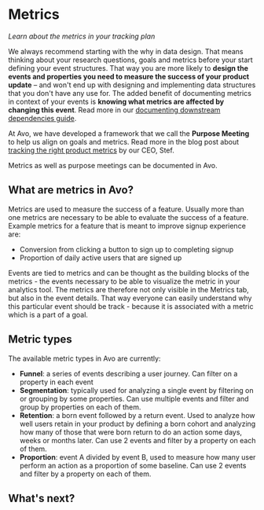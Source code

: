 
# Metrics

*Learn about the metrics in your tracking plan*

We always recommend starting with the why in data design. That means thinking about your research questions, goals and metrics before your start defining your event structures. That way you are more likely to **design the events and properties you need to measure the success of your product update** – and won't end up with designing and implementing data structures that you don't have any use for. The added benefit of documenting metrics in context of your events is **knowing what metrics are affected by changing this event**. Read more in our [documenting downstream dependencies guide](/data-design/documenting-downstream-dependencies).

At Avo, we have developed a framework that we call the **Purpose Meeting** to help us align on goals and metrics. Read more in the blog post about [tracking the right product metrics]() by our CEO, Stef.

Metrics as well as purpose meetings can be documented in Avo.

## What are metrics in Avo?

Metrics are used to measure the success of a feature. Usually more than one metrics are necessary to be able to evaluate the success of a feature. Example metrics for a feature that is meant to improve signup experience are:
- Conversion from clicking a button to sign up to completing signup
- Proportion of daily active users that are signed up

Events are tied to metrics and can be thought as the building blocks of the metrics - the events necessary to be able to visualize the metric in your analytics tool. The metrics are therefore not only visible in the Metrics tab, but also in the event details. That way everyone can easily understand why this particular event should be track - because it is associated with a metric which is a part of a goal.

## Metric types

The available metric types in Avo are currently:
- **Funnel**: a series of events describing a user journey. Can filter on a property in each event
- **Segmentation**: typically used for analyzing a single event by filtering on or grouping by some properties. Can use multiple events and filter and group by properties on each of them.
- **Retention**: a born event followed by a return event. Used to analyze how well users retain in your product by defining a born cohort and analyzing how many of those that were born return to do an action some days, weeks or months later. Can use 2 events and filter by a property on each of them.
- **Proportion**: event A divided by event B, used to measure how many user perform an action as a proportion of some baseline. Can use 2 events and filter by a property on each of them.

## What's next?

<TwoCol>
  <PageLink
    image={'/docs/images/svg/analyticsmanager.svg'}
    title="Defining a metric in Avo"
    description="Step by step guide on how to define a metric in Avo"
    href={'/data-design/start-data-design#defining-a-metric'}
  />
  <PageLink
    image={'/docs/images/svg/analyticsmanager.svg'}
    title="Organizing Metrics and Events"
    description="How to organize metrics and events in Avo."
    href={'/data-design/organizing-metrics-and-events'}
  />
  <PageLink
    image={'/docs/images/svg/analyticsmanager.svg'}
    title="Documenting Purpose Meetings in Avo"
    description="How to document the result of a purpose meeting in Avo."
    href={'/docs/data-design/guides/documenting-purpose-meetings-in-avo'}
  />
</TwoCol>

